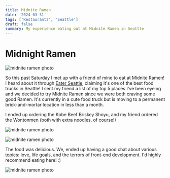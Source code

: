 ```yaml
---
title: Midnite Ramen
date: '2024-03-31'
tags: ['Restaurants', 'Seattle']
draft: false
summary: My experience eating out at Midnite Ramen in Seattle
---
```


# Midnight Ramen

![midnite ramen photo](/static/images/midnite-ramen-1.jpg)

So this past Saturday I met up with a friend of mine to eat at Midnite Ramen! I heard about it through [Eater Seattle](https://seattle.eater.com/2023/12/5/23989551/midnite-ramen-food-truck-pemanent-location-figurehead-brewing-wallingford), claiming it's one of the best food trucks in Seattle! I sent my friend a list of my top 5 places I've been eyeing and we decided to try Midnite Ramen since we were both craving some good Ramen. It's currently in a cute food truck but is moving to a permanent brick-and-mortar location in less than a month.

I ended up ordering the Kobe Beef Briskey Shoyu, and my friend ordered the Wontonmen (both with extra noodles, of course!)

![midnite ramen photo](/static/images/midnite-ramen-2.jpg)  

![midnite ramen photo](/static/images/midnite-ramen-4.jpg)

The food was delicious. We, ended up having a good chat about various topics: love, life goals, and the terrors of front-end development. I'd highly recommend eating here! :)

![midnite ramen photo](/static/images/midnite-ramen-3.jpg)
